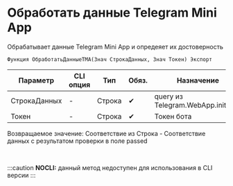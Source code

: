 ﻿---
sidebar_position: 6
description:  Обрабатывает данные Telegram Mini App и опредеяет их достоверностьСтраницы
keywords: [1C, 1С, 1С:Предприятие, 1С:Предприятие 8.3, API, Интеграция, Сервисы, Обмен, OneScript, CLI, Telegram]
---


# Обработать данные Telegram Mini App 
 Обрабатывает данные Telegram Mini App и опредеяет их достоверность



`Функция ОбработатьДанныеTMA(Знач СтрокаДанных, Знач Токен) Экспорт`

  | Параметр | CLI опция | Тип | Обяз. | Назначение |
  |-|-|-|-|-|
  | СтрокаДанных | - | Строка | &#x2714; | query из Telegram.WebApp.initData |
  | Токен | - | Строка | &#x2714; | Токен бота |

  
  Возвращаемое значение:   Соответствие из Строка - Соответствие данных с результатом проверки в поле passed

<br/>


:::caution
**NOCLI:** данный метод недоступен для использования в CLI версии
:::
<br/>



```bsl title="Пример использования для 1С:Предприятие/OneScript"

```
    




